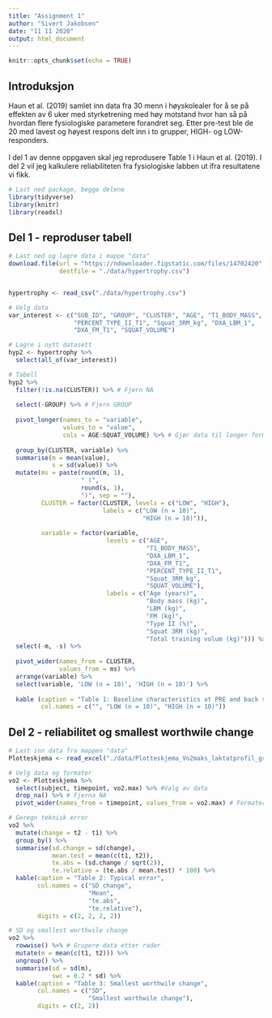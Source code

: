 ```yaml
---
title: "Assignment 1"
author: "Sivert Jakobsen"
date: "11 11 2020"
output: html_document
---
```


```r
knitr::opts_chunk$set(echo = TRUE)
```

## Introduksjon 
Haun et al. (2019) samlet inn data fra 30 menn i høyskolealer for å se på effekten av 6 uker med styrketrening med høy motstand hvor han så på hvordan flere fysiologiske parametere forandret seg. Etter pre-test ble de 20 med lavest og høyest respons delt inn i to grupper, HIGH- og LOW-responders.
<br />
<br />
I del 1 av denne oppgaven skal jeg reprodusere Table 1 i Haun et al. (2019). I del 2 vil jeg kalkulere reliabiliteten fra fysiologiske labben ut ifra resultatene vi fikk. 

```r
# Last ned package, begge delene
library(tidyverse)
library(knitr)
library(readxl)
```

## Del 1 - reproduser tabell

```r
# Last ned og lagre data i mappe "data"
download.file(url = "https://ndownloader.figstatic.com/files/14702420", 
              destfile = "./data/hypertrophy.csv")


hypertrophy <- read_csv("./data/hypertrophy.csv")

# Velg data
var_interest <- c("SUB_ID", "GROUP", "CLUSTER", "AGE", "T1_BODY_MASS", 
                  "PERCENT_TYPE_II_T1", "Squat_3RM_kg", "DXA_LBM_1",
                  "DXA_FM_T1", "SQUAT_VOLUME")

# Lagre i nytt datasett 
hyp2 <- hypertrophy %>%
  select(all_of(var_interest))

# Tabell
hyp2 %>%
  filter(!is.na(CLUSTER)) %>% # Fjern NA
  
  select(-GROUP) %>% # Fjern GROUP
  
  pivot_longer(names_to = "variable",
               values_to = "value",
               cols = AGE:SQUAT_VOLUME) %>% # Gjør data til longer format
  
  group_by(CLUSTER, variable) %>%
  summarise(m = mean(value),
            s = sd(value)) %>%
  mutate(ms = paste(round(m, 1),
                    " (",
                    round(s, 1),
                    ")", sep = ""),
         CLUSTER = factor(CLUSTER, levels = c("LOW", "HIGH"),
                          labels = c("LOW (n = 10)",
                                     "HIGH (n = 10)")),
         
         variable = factor(variable,
                           levels = c("AGE",
                                      "T1_BODY_MASS",
                                      "DXA_LBM_1",
                                      "DXA_FM_T1",
                                      "PERCENT_TYPE_II_T1",
                                      "Squat_3RM_kg",
                                      "SQUAT_VOLUME"),
                           labels = c("Age (years)",
                                      "Body mass (kg)",
                                      "LBM (kg)",
                                      "FM (kg)",
                                      "Type II (%)",
                                      "Squat 3RM (kg)",
                                      "Total training volum (kg)"))) %>%
  select(-m, -s) %>%
  
  pivot_wider(names_from = CLUSTER,
              values_from = ms) %>%
  arrange(variable) %>%
  select(variable, 'LOW (n = 10)', 'HIGH (n = 10)') %>%
  
  kable (caption = "Table 1: Baseline characteristics at PRE and back squat training volume between clusters",
         col.names = c("", "LOW (n = 10)", "HIGH (n = 10)"))  
```

## Del 2 - reliabilitet og smallest worthwile change

```r
# Last inn data fra mappen "data"
Plotteskjema <- read_excel("./data/Plotteskjema_Vo2maks_laktatprofil_gruppe1.xlsx")

# Velg data og formater
vo2 <- Plotteskjema %>%
  select(subject, timepoint, vo2.max) %>% #Valg av data
  drop_na() %>% # Fjerna NA
  pivot_wider(names_from = timepoint, values_from = vo2.max) # Formatere tabell for videre jobbing 

# Geregn teknisk error
vo2 %>%
  mutate(change = t2 - t1) %>%
  group_by() %>%
  summarise(sd.change = sd(change), 
            mean.test = mean(c(t1, t2)), 
            te.abs = (sd.change / sqrt(2)), 
            te.relative = (te.abs / mean.test) * 100) %>%
  kable(caption = "Table 2: Typical error",
        col.names = c("SD change",
                      "Mean",
                      "te.abs",
                      "te.relative"),
        digits = c(2, 2, 2, 2))


```

```r
# SD og smallest worthwile change
vo2 %>%
  rowwise() %>% # Grupere data etter rader
  mutate(m = mean(c(t1, t2))) %>%
  ungroup() %>%
  summarise(sd = sd(m), 
            swc = 0.2 * sd) %>%
  kable(caption = "Table 3: Smallest worthwile change",
        col.names = c("SD",
                      "Smallest worthwile change"),
        digits = c(2, 2))
```


